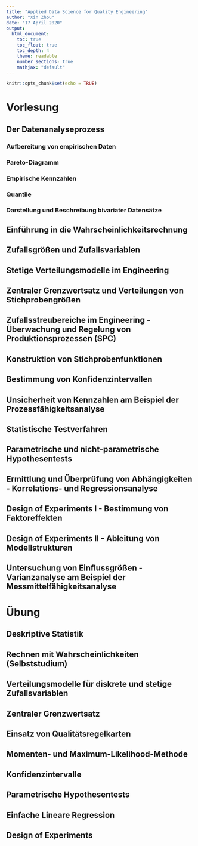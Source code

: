 ```yaml
---
title: "Applied Data Science for Quality Engineering"
author: "Xin Zhou"
date: "17 April 2020"
output: 
  html_document:
    toc: true
    toc_float: true
    toc_depth: 4
    theme: readable
    number_sections: true
    mathjax: "default"
---
```


```r
knitr::opts_chunk$set(echo = TRUE)
```


# Vorlesung

## Der Datenanalyseprozess

### Aufbereitung von empirischen Daten

### Pareto-Diagramm

### Empirische Kennzahlen

### Quantile

### Darstellung und Beschreibung bivariater Datensätze



## Einführung in die Wahrscheinlichkeitsrechnung

## Zufallsgrößen und Zufallsvariablen

## Stetige Verteilungsmodelle im Engineering

## Zentraler Grenzwertsatz und Verteilungen von Stichprobengrößen

## Zufallsstreubereiche im Engineering - Überwachung und Regelung von Produktionsprozessen (SPC)

## Konstruktion von Stichprobenfunktionen

## Bestimmung von Konfidenzintervallen 

## Unsicherheit von Kennzahlen am Beispiel der Prozessfähigkeitsanalyse 

## Statistische Testverfahren  

## Parametrische und nicht-parametrische Hypothesentests 

## Ermittlung und Überprüfung von Abhängigkeiten - Korrelations- und Regressionsanalyse 

## Design of Experiments I - Bestimmung von Faktoreffekten

## Design of Experiments II - Ableitung von Modellstrukturen

## Untersuchung von Einflussgrößen - Varianzanalyse am Beispiel der Messmittelfähigkeitsanalyse 

# Übung

## Deskriptive Statistik

## Rechnen mit Wahrscheinlichkeiten (Selbststudium)

## Verteilungsmodelle für diskrete und stetige Zufallsvariablen

## Zentraler Grenzwertsatz 

## Einsatz von Qualitätsregelkarten

## Momenten- und Maximum-Likelihood-Methode

## Konfidenzintervalle

## Parametrische Hypothesentests

## Einfache Lineare Regression

## Design of Experiments

##


